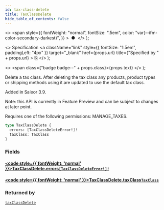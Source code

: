 ```yaml
---
id: tax-class-delete
title: TaxClassDelete
hide_table_of_contents: false
---
```


  <>
    <span
      style={{
        fontWeight: "normal",
        fontSize: ".5em",
        color: "var(--ifm-color-secondary-darkest)",
      }}
    >
      &nbsp;●&nbsp;
    </span>
  </>
);

  <>
    Specification
    <a
      className="link"
      style={{ fontSize: "1.5em", paddingLeft: "4px" }}
      target="\_blank"
      href={props.url}
      title={"Specified by " + props.url}
    >
      ⎘
    </a>
  </>
);

  <>
    <span class={"badge badge--" + props.class}>{props.text}</span>
  </>
);

Delete a tax class. After deleting the tax class any products, product types or shipping methods using it are updated to use the default tax class.

Added in Saleor 3.9.

Note: this API is currently in Feature Preview and can be subject to changes at later point.

Requires one of the following permissions: MANAGE_TAXES.

```graphql
type TaxClassDelete {
  errors: [TaxClassDeleteError!]!
  taxClass: TaxClass
}
```

### Fields

#### [<code style={{ fontWeight: 'normal' }}>TaxClassDelete.<b>errors</b></code>](#)<Bullet />[`[TaxClassDeleteError!]!`](../../../developer/api-reference/objects/tax-class-delete-error) <Badge class="secondary" text="non-null"/> <Badge class="secondary" text="object"/>

>

#### [<code style={{ fontWeight: 'normal' }}>TaxClassDelete.<b>taxClass</b></code>](#)<Bullet />[`TaxClass`](../../../developer/api-reference/objects/tax-class) <Badge class="secondary" text="object"/>

>

### Returned by

[`taxClassDelete`](../../../developer/api-reference/mutations/tax-class-delete) <Badge class="secondary" text="mutation"/>
